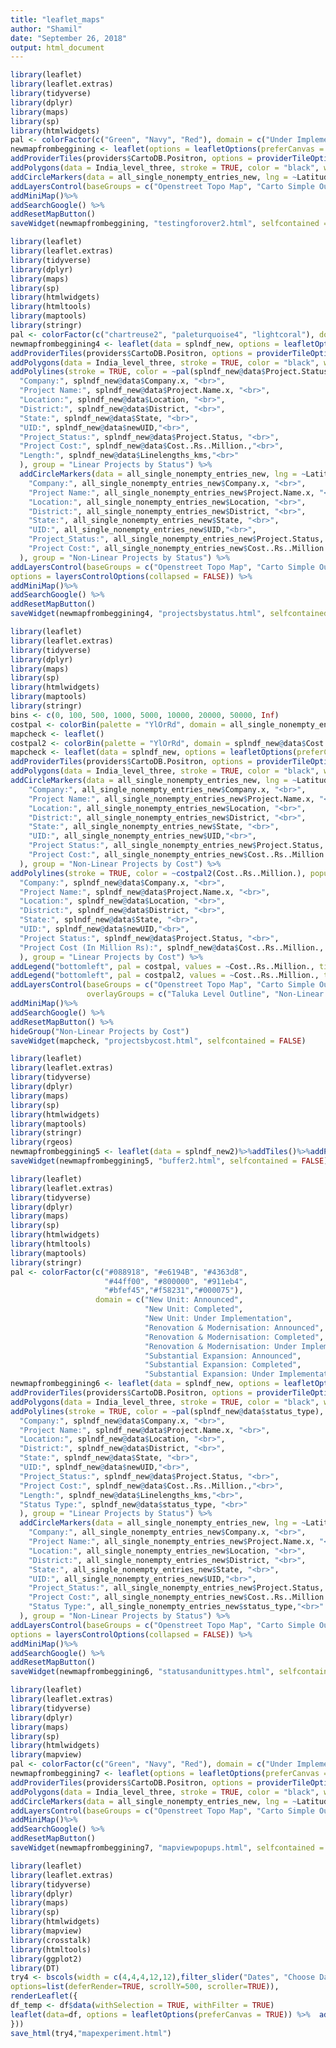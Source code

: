 ```yaml
---
title: "leaflet_maps"
author: "Shamil"
date: "September 26, 2018"
output: html_document
---
```


```r
library(leaflet)
library(leaflet.extras)
library(tidyverse)
library(dplyr)
library(maps)
library(sp)
library(htmlwidgets)
pal <- colorFactor(c("Green", "Navy", "Red"), domain = c("Under Implementation", "Announced", "Completed"))
newmapfrombeggining <- leaflet(options = leafletOptions(preferCanvas = TRUE)) %>%
addProviderTiles(providers$CartoDB.Positron, options = providerTileOptions(updateWhenZooming = FALSE, updateWhenIdle = TRUE), group = "Carto Simple Outline") %>% addProviderTiles(providers$OpenTopoMap, options = providerTileOptions(updateWhenZooming = FALSE, updateWhenIdle = TRUE), group = "Openstreet Topo Map") %>% addProviderTiles(providers$NASAGIBS.ModisTerraTrueColorCR, options = providerTileOptions(updateWhenZooming = FALSE, updatewhenIdle = TRUE), group = "MODIS Terraband True ColorCR") %>%
addPolygons(data = India_level_three, stroke = TRUE, color = "black", weight = 0.2, fillOpacity = 0.2, fill = FALSE, smoothFactor = 0.5, group = "Taluka Level Outline") %>%addLegend(pal = pal, values = all_single_nonempty_entries_new$Project.Status, opacity = 1, group = "Projects by Status") %>%
addCircleMarkers(data = all_single_nonempty_entries_new, lng = ~Latitude,  lat = ~Longitude, radius = 6,color = ~pal(all_single_nonempty_entries_new$Project.Status), stroke = FALSE, fillOpacity = 1, popup = ~paste                  ("Company:", all_single_nonempty_entries_new$Company.x, "<br>",                    "Project Name:", all_single_nonempty_entries_new$Project.Name.x, "<br>",                     "Location:", all_single_nonempty_entries_new$Location, "<br>",                     "District:", all_single_nonempty_entries_new$District, "<br>",                     "State:", all_single_nonempty_entries_new$State, "<br>",                     "UID:", all_single_nonempty_entries_new$UID,"<br>"), group = "Projects by Status") %>%
addLayersControl(baseGroups = c("Openstreet Topo Map", "Carto Simple Outline", "MODIS Terraband True ColorCR"), overlayGroups = c("Projects by Status", "Taluka Level Outline"), options = layersControlOptions(collapsed = FALSE)) %>%
addMiniMap()%>%
addSearchGoogle() %>%
addResetMapButton() 
saveWidget(newmapfrombeggining, "testingforover2.html", selfcontained = FALSE)
```


```r
library(leaflet)
library(leaflet.extras)
library(tidyverse)
library(dplyr)
library(maps)
library(sp)
library(htmlwidgets)
library(htmltools)
library(maptools)
library(stringr)
pal <- colorFactor(c("chartreuse2", "paleturquoise4", "lightcoral"), domain = c("Announced", "Completed", "Under Implementation"))
newmapfrombeggining4 <- leaflet(data = splndf_new, options = leafletOptions(preferCanvas = TRUE)) %>%
addProviderTiles(providers$CartoDB.Positron, options = providerTileOptions(updateWhenZooming = FALSE, updateWhenIdle = TRUE), group = "Carto Simple Outline") %>% addProviderTiles(providers$OpenTopoMap, options = providerTileOptions(updateWhenZooming = FALSE, updateWhenIdle = TRUE), group = "Openstreet Topo Map") %>% addProviderTiles(providers$NASAGIBS.ModisTerraTrueColorCR, options = providerTileOptions(updateWhenZooming = FALSE, updatewhenIdle = TRUE), group = "MODIS Terraband True ColorCR") %>%
addPolygons(data = India_level_three, stroke = TRUE, color = "black", weight = 0.2, fillOpacity = 0.2, fill = FALSE, smoothFactor = 0.5, group = "Taluka Level Outline") %>%addLegend(pal = pal, values = splndf_new@data$Project.Status, opacity = 1) %>%
addPolylines(stroke = TRUE, color = ~pal(splndf_new@data$Project.Status), popup = ~paste(
  "Company:", splndf_new@data$Company.x, "<br>", 
  "Project Name:", splndf_new@data$Project.Name.x, "<br>",
  "Location:", splndf_new@data$Location, "<br>",
  "District:", splndf_new@data$District, "<br>", 
  "State:", splndf_new@data$State, "<br>",
  "UID:", splndf_new@data$newUID,"<br>",
  "Project_Status:", splndf_new@data$Project.Status, "<br>",
  "Project Cost:", splndf_new@data$Cost..Rs..Million.,"<br>",
  "Length:", splndf_new@data$Linelengths_kms,"<br>"
  ), group = "Linear Projects by Status") %>%
  addCircleMarkers(data = all_single_nonempty_entries_new, lng = ~Latitude,  lat = ~Longitude, radius = 6,color = ~pal(all_single_nonempty_entries_new$Project.Status), stroke = FALSE, fillOpacity = 0.4, popup = ~paste(
    "Company:", all_single_nonempty_entries_new$Company.x, "<br>",
    "Project Name:", all_single_nonempty_entries_new$Project.Name.x, "<br>",
    "Location:", all_single_nonempty_entries_new$Location, "<br>",
    "District:", all_single_nonempty_entries_new$District, "<br>",
    "State:", all_single_nonempty_entries_new$State, "<br>",
    "UID:", all_single_nonempty_entries_new$UID,"<br>",
    "Project_Status:", all_single_nonempty_entries_new$Project.Status, "<br>",
    "Project Cost:", all_single_nonempty_entries_new$Cost..Rs..Million.,"<br>"
  ), group = "Non-Linear Projects by Status") %>%
addLayersControl(baseGroups = c("Openstreet Topo Map", "Carto Simple Outline", "MODIS Terraband True ColorCR"), overlayGroups = c("Linear Projects by Status",                                                                         "Non-Linear Projects by Status",                                                                     "Taluka Level Outline"),
options = layersControlOptions(collapsed = FALSE)) %>%
addMiniMap()%>%
addSearchGoogle() %>%
addResetMapButton() 
saveWidget(newmapfrombeggining4, "projectsbystatus.html", selfcontained = FALSE)
```

```r
library(leaflet)
library(leaflet.extras)
library(tidyverse)
library(dplyr)
library(maps)
library(sp)
library(htmlwidgets)
library(maptools)
library(stringr)
bins <- c(0, 100, 500, 1000, 5000, 10000, 20000, 50000, Inf)
costpal <- colorBin(palette = "YlOrRd", domain = all_single_nonempty_entries_new$Cost..Rs..Million., bins = bins)
mapcheck <- leaflet()
costpal2 <- colorBin(palette = "YlOrRd", domain = splndf_new@data$Cost..Rs..Million., bins = bins )
mapcheck <- leaflet(data = splndf_new, options = leafletOptions(preferCanvas = TRUE)) %>%
addProviderTiles(providers$CartoDB.Positron, options = providerTileOptions(updateWhenZooming = FALSE, updateWhenIdle = TRUE), group = "Carto Simple Outline") %>% addProviderTiles(providers$OpenTopoMap, options = providerTileOptions(updateWhenZooming = FALSE, updateWhenIdle = TRUE), group = "Openstreet Topo Map") %>% 
addPolygons(data = India_level_three, stroke = TRUE, color = "black", weight = 0.2, fillOpacity = 0.2, fill = FALSE, smoothFactor = 0.5, group = "Taluka Level Outline") %>%
addCircleMarkers(data = all_single_nonempty_entries_new, lng = ~Latitude,  lat = ~Longitude, radius = 6,color = ~costpal(Cost..Rs..Million.), stroke = FALSE, fillOpacity = 0.4, popup = ~paste(
    "Company:", all_single_nonempty_entries_new$Company.x, "<br>",
    "Project Name:", all_single_nonempty_entries_new$Project.Name.x, "<br>",
    "Location:", all_single_nonempty_entries_new$Location, "<br>",
    "District:", all_single_nonempty_entries_new$District, "<br>",
    "State:", all_single_nonempty_entries_new$State, "<br>",
    "UID:", all_single_nonempty_entries_new$UID,"<br>",
    "Project Status:", all_single_nonempty_entries_new$Project.Status, "<br>",
    "Project Cost:", all_single_nonempty_entries_new$Cost..Rs..Million.,"<br>"
  ), group = "Non-Linear Projects by Cost") %>%
addPolylines(stroke = TRUE, color = ~costpal2(Cost..Rs..Million.), popup = ~paste(
  "Company:", splndf_new@data$Company.x, "<br>", 
  "Project Name:", splndf_new@data$Project.Name.x, "<br>",
  "Location:", splndf_new@data$Location, "<br>",
  "District:", splndf_new@data$District, "<br>", 
  "State:", splndf_new@data$State, "<br>",
  "UID:", splndf_new@data$newUID,"<br>",
  "Project Status:", splndf_new@data$Project.Status, "<br>",
  "Project Cost (In Million Rs):", splndf_new@data$Cost..Rs..Million., "<br>"
  ), group = "Linear Projects by Cost") %>%
addLegend("bottomleft", pal = costpal, values = ~Cost..Rs..Million., title = "Cost in Million Rupees", opacity = 1, group = "Non-Linear Projects by Cost")%>%
addLegend("bottomleft", pal = costpal2, values = ~Cost..Rs..Million., title = "Cost in Million Rupees", opacity = 1, group = "Linear Projects by Cost")%>%
addLayersControl(baseGroups = c("Openstreet Topo Map", "Carto Simple Outline"), 
                 overlayGroups = c("Taluka Level Outline", "Non-Linear Projects by Cost", "Linear Projects by Cost"), options = layersControlOptions(collapsed = FALSE))%>%
addMiniMap()%>%
addSearchGoogle() %>%
addResetMapButton() %>%
hideGroup("Non-Linear Projects by Cost")
saveWidget(mapcheck, "projectsbycost.html", selfcontained = FALSE)
```

```r
library(leaflet)
library(leaflet.extras)
library(tidyverse)
library(dplyr)
library(maps)
library(sp)
library(htmlwidgets)
library(maptools)
library(stringr)
library(rgeos)
newmapfrombeggining5 <- leaflet(data = splndf_new2)%>%addTiles()%>%addPolygons()
saveWidget(newmapfrombeggining5, "buffer2.html", selfcontained = FALSE)
```

```r
library(leaflet)
library(leaflet.extras)
library(tidyverse)
library(dplyr)
library(maps)
library(sp)
library(htmlwidgets)
library(htmltools)
library(maptools)
library(stringr)
pal <- colorFactor(c("#088918", "#e6194B", "#4363d8", 
                     "#44ff00", "#800000", "#911eb4",
                     "#bfef45","#f58231","#000075"), 
                   domain = c("New Unit: Announced",
                              "New Unit: Completed",
                              "New Unit: Under Implementation",
                              "Renovation & Modernisation: Announced",
                              "Renovation & Modernisation: Completed",
                              "Renovation & Modernisation: Under Implementation",
                              "Substantial Expansion: Announced", 
                              "Substantial Expansion: Completed",
                              "Substantial Expansion: Under Implementation"))
newmapfrombeggining6 <- leaflet(data = splndf_new, options = leafletOptions(preferCanvas = TRUE)) %>%
addProviderTiles(providers$CartoDB.Positron, options = providerTileOptions(updateWhenZooming = FALSE, updateWhenIdle = TRUE), group = "Carto Simple Outline") %>% addProviderTiles(providers$OpenTopoMap, options = providerTileOptions(updateWhenZooming = FALSE, updateWhenIdle = TRUE), group = "Openstreet Topo Map") %>% addProviderTiles(providers$NASAGIBS.ModisTerraTrueColorCR, options = providerTileOptions(updateWhenZooming = FALSE, updatewhenIdle = TRUE), group = "MODIS Terraband True ColorCR") %>%
addPolygons(data = India_level_three, stroke = TRUE, color = "black", weight = 0.2, fillOpacity = 0.2, fill = FALSE, smoothFactor = 0.5, group = "Taluka Level Outline") %>%addLegend(pal = pal, values = splndf_new@data$status_type, opacity = 1) %>%
addPolylines(stroke = TRUE, color = ~pal(splndf_new@data$status_type), popup = ~paste(
  "Company:", splndf_new@data$Company.x, "<br>", 
  "Project Name:", splndf_new@data$Project.Name.x, "<br>",
  "Location:", splndf_new@data$Location, "<br>",
  "District:", splndf_new@data$District, "<br>", 
  "State:", splndf_new@data$State, "<br>",
  "UID:", splndf_new@data$newUID,"<br>",
  "Project_Status:", splndf_new@data$Project.Status, "<br>",
  "Project Cost:", splndf_new@data$Cost..Rs..Million.,"<br>",
  "Length:", splndf_new@data$Linelengths_kms,"<br>",
  "Status Type:", splndf_new@data$status_type, "<br>"
  ), group = "Linear Projects by Status") %>%
  addCircleMarkers(data = all_single_nonempty_entries_new, lng = ~Latitude,  lat = ~Longitude, radius = 6,color = ~pal(all_single_nonempty_entries_new$status_type), stroke = FALSE, fillOpacity = 0.4, popup = ~paste(
    "Company:", all_single_nonempty_entries_new$Company.x, "<br>",
    "Project Name:", all_single_nonempty_entries_new$Project.Name.x, "<br>",
    "Location:", all_single_nonempty_entries_new$Location, "<br>",
    "District:", all_single_nonempty_entries_new$District, "<br>",
    "State:", all_single_nonempty_entries_new$State, "<br>",
    "UID:", all_single_nonempty_entries_new$UID,"<br>",
    "Project_Status:", all_single_nonempty_entries_new$Project.Status, "<br>",
    "Project Cost:", all_single_nonempty_entries_new$Cost..Rs..Million.,"<br>",
    "Status Type:", all_single_nonempty_entries_new$status_type,"<br>"
  ), group = "Non-Linear Projects by Status") %>%
addLayersControl(baseGroups = c("Openstreet Topo Map", "Carto Simple Outline", "MODIS Terraband True ColorCR"), overlayGroups = c("Linear Projects by Status",                                                                         "Non-Linear Projects by Status",                                                                     "Taluka Level Outline"),
options = layersControlOptions(collapsed = FALSE)) %>%
addMiniMap()%>%
addSearchGoogle() %>%
addResetMapButton() 
saveWidget(newmapfrombeggining6, "statusandunittypes.html", selfcontained = FALSE)
```

```r
library(leaflet)
library(leaflet.extras)
library(tidyverse)
library(dplyr)
library(maps)
library(sp)
library(htmlwidgets)
library(mapview)
pal <- colorFactor(c("Green", "Navy", "Red"), domain = c("Under Implementation", "Announced", "Completed"))
newmapfrombeggining7 <- leaflet(options = leafletOptions(preferCanvas = TRUE)) %>%
addProviderTiles(providers$CartoDB.Positron, options = providerTileOptions(updateWhenZooming = FALSE, updateWhenIdle = TRUE), group = "Carto Simple Outline") %>% addProviderTiles(providers$OpenTopoMap, options = providerTileOptions(updateWhenZooming = FALSE, updateWhenIdle = TRUE), group = "Openstreet Topo Map") %>% addProviderTiles(providers$NASAGIBS.ModisTerraTrueColorCR, options = providerTileOptions(updateWhenZooming = FALSE, updatewhenIdle = TRUE), group = "MODIS Terraband True ColorCR") %>%
addPolygons(data = India_level_three, stroke = TRUE, color = "black", weight = 0.2, fillOpacity = 0.2, fill = FALSE, smoothFactor = 0.5, group = "Taluka Level Outline") %>%addLegend(pal = pal, values = all_single_nonempty_entries_new$Project.Status, opacity = 1, group = "Projects by Status") %>%
addCircleMarkers(data = all_single_nonempty_entries_new, lng = ~Latitude,  lat = ~Longitude, radius = 6,color = ~pal(all_single_nonempty_entries_new$Project.Status), stroke = FALSE, fillOpacity = 1, popup = popupTable(all_single_nonempty_entries_new), group = "Projects by Status") %>%
addLayersControl(baseGroups = c("Openstreet Topo Map", "Carto Simple Outline", "MODIS Terraband True ColorCR"), overlayGroups = c("Projects by Status", "Taluka Level Outline"), options = layersControlOptions(collapsed = FALSE)) %>%
addMiniMap()%>%
addSearchGoogle() %>%
addResetMapButton() 
saveWidget(newmapfrombeggining7, "mapviewpopups.html", selfcontained = FALSE)
```

```r
library(leaflet)
library(leaflet.extras)
library(tidyverse)
library(dplyr)
library(maps)
library(sp)
library(htmlwidgets)
library(mapview)
library(crosstalk)
library(htmltools)
library(ggplot2)
library(DT) 
try4 <- bscols(width = c(4,4,4,12,12),filter_slider("Dates", "Choose Date Range", df, ~Event.Date2, step = 60, ticks = TRUE, animate = FALSE), filter_select("Industry","Industry", df, ~factor(Industry)), filter_checkbox("status_type","Project Status", df, ~status_type, inline = TRUE), datatable(df, extensions="Scroller", style="bootstrap", class="compact", width="100%",
options=list(deferRender=TRUE, scrollY=500, scroller=TRUE)),
renderLeaflet({
df_temp <- df$data(withSelection = TRUE, withFilter = TRUE)
leaflet(data=df, options = leafletOptions(preferCanvas = TRUE)) %>%  addProviderTiles(providers$CartoDB.Positron, options = providerTileOptions(updateWhenZooming = FALSE, updateWhenIdle = TRUE))%>% addCircleMarkers(stroke = FALSE, color = "navy", popup = popupTable(df_temp))
}))
save_html(try4,"mapexperiment.html")
```

